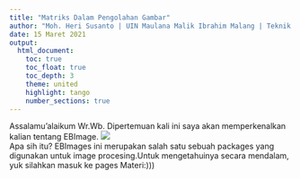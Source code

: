 ---
title: "Matriks Dalam Pengolahan Gambar"
author: "Moh. Heri Susanto | UIN Maulana Malik Ibrahim Malang | Teknik Informatika | Dosen Pengampu: Prof. Dr. Suhartono, M.Kom"
date: 15 Maret 2021
output:
  html_document:
    toc: true
    toc_float: true
    toc_depth: 3
    theme: united
    highlight: tango
    number_sections: true
---

Assalamu'alaikum Wr.Wb.
Dipertemuan kali ini saya akan memperkenalkan kalian tentang EBImage. 
![](https://th.bing.com/th/id/Re05d027e54c4292fa0b3b5ecf7042784?rik=QrGqDLS5AOZ7aA&riu=http%3a%2f%2fbiii.eu%2fsites%2fdefault%2ffiles%2f2018-05%2findexebimage.png&ehk=4dQSSNdx4LgxgP%2fODbQqUT6m6kWkHxgdtzYOcwpTzhY%3d&risl=&pid=ImgRaw)<br>
Apa sih itu?
EBImages ini merupakan salah satu sebuah packages yang digunakan untuk image procesing.Untuk mengetahuinya secara mendalam, yuk silahkan masuk ke pages Materi:)))